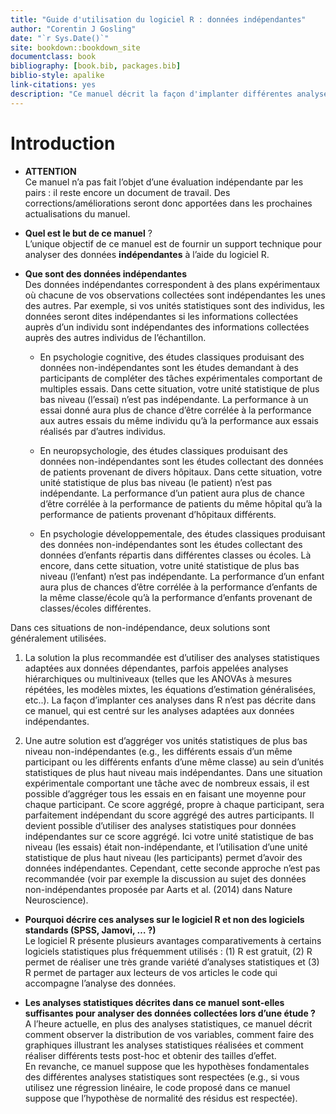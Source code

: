 ```yaml
--- 
title: "Guide d'utilisation du logiciel R : données indépendantes"
author: "Corentin J Gosling"
date: "`r Sys.Date()`"
site: bookdown::bookdown_site
documentclass: book
bibliography: [book.bib, packages.bib]
biblio-style: apalike
link-citations: yes
description: "Ce manuel décrit la façon d'implanter différentes analyses statistiques adaptées aux données indépendantes dans le logiciel R. Il vous guidera également dans le choix des analyses en fonction de la nature de vos variables."
---
```


# Introduction

+ **ATTENTION**<br>
Ce manuel n'a pas fait l'objet d'une évaluation indépendante par les pairs : il reste encore un document de travail. Des corrections/améliorations seront donc apportées dans les prochaines actualisations du manuel.

+ **Quel est le but de ce manuel** ?<br>
L’unique objectif de ce manuel est de fournir un support technique pour analyser des données **indépendantes** à l’aide du logiciel R. 

+ **Que sont des données indépendantes**<br>
Des données indépendantes correspondent à des plans expérimentaux où chacune de vos observations collectées sont indépendantes les unes des autres. Par exemple, si vos unités statistiques sont des individus, les données seront dites indépendantes si les informations collectées auprès d'un individu sont indépendantes des informations collectées auprès des autres individus de l'échantillon.<br>

  + En psychologie cognitive, des études classiques produisant des données non-indépendantes sont les études demandant à des participants de compléter des tâches expérimentales comportant de multiples essais. Dans cette situation, votre unité statistique de plus bas niveau (l'essai) n'est pas indépendante. La performance à un essai donné aura plus de chance d'être corrélée à la performance aux autres essais du même individu qu'à la performance aux essais réalisés par d'autres individus.
  
  + En neuropsychologie, des études classiques produisant des données non-indépendantes sont les études collectant des données de patients provenant de divers hôpitaux. Dans cette situation, votre unité statistique de plus bas niveau (le patient) n'est pas indépendante. La performance d'un patient aura plus de chance d'être corrélée à la performance de patients du même hôpital qu'à la performance de patients provenant d'hôpitaux différents.

  + En psychologie développementale, des études classiques produisant des données non-indépendantes sont les études collectant des données d'enfants répartis dans différentes classes ou écoles. Là encore, dans cette situation, votre unité statistique de plus bas niveau (l'enfant) n'est pas indépendante. La performance d'un enfant aura plus de chances d'être corrélée à la performance d'enfants de la même classe/école qu'à la performance d'enfants provenant de classes/écoles différentes.

Dans ces situations de non-indépendance, deux solutions sont généralement utilisées. <br>

1) La solution la plus recommandée est d'utiliser des analyses statistiques adaptées aux données dépendantes, parfois appelées analyses hiérarchiques ou multiniveaux (telles que les ANOVAs à mesures répétées, les modèles mixtes, les équations d'estimation généralisées, etc..). La façon d'implanter ces analyses dans R n'est pas décrite dans ce manuel, qui est centré sur les analyses adaptées aux données indépendantes. <br>

2) Une autre solution est d'aggréger vos unités statistiques de plus bas niveau non-indépendantes (e.g., les différents essais d'un même participant ou les différents enfants d'une même classe) au sein d'unités statistiques de plus haut niveau mais indépendantes. Dans une situation expérimentale comportant une tâche avec de nombreux essais, il est possible d'aggréger tous les essais en en faisant une moyenne pour chaque participant. Ce score aggrégé, propre à chaque participant, sera parfaitement indépendant du score aggrégé des autres participants. Il devient possible d'utiliser des analyses statistiques pour données indépendantes sur ce score aggrégé. Ici votre unité statistique de bas niveau (les essais) était non-indépendante, et l'utilisation d'une unité statistique de plus haut niveau (les participants) permet d'avoir des données indépendantes. Cependant, cette seconde approche n'est pas recommandée (voir par exemple la discussion au sujet des données non-indépendantes proposée par Aarts et al. (2014) dans Nature Neuroscience).

+ **Pourquoi décrire ces analyses sur le logiciel R et non des logiciels standards (SPSS, Jamovi, ... ?)**<br>
Le logiciel R présente plusieurs avantages comparativements à certains logiciels statistiques plus fréquemment utilisés : (1) R est gratuit, (2) R permet de réaliser une très grande variété d’analyses statistiques et (3) R permet de partager aux lecteurs de vos articles le code qui accompagne l'analyse des données.

+ **Les analyses statistiques décrites dans ce manuel sont-elles suffisantes pour analyser des données collectées lors d’une étude ?**<br>
A l’heure actuelle, en plus des analyses statistiques, ce manuel décrit comment observer la distribution de vos variables, comment faire des graphiques illustrant les analyses statistiques réalisées et comment réaliser différents tests post-hoc et obtenir des tailles d'effet.<br> 
En revanche, ce manuel suppose que les hypothèses fondamentales des différentes analyses statistiques sont respectées (e.g., si vous utilisez une régression linéaire, le code proposé dans ce manuel suppose que l’hypothèse de normalité des résidus est respectée).<br> 

